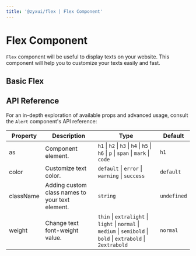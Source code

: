 ```yaml
---
title: '@zyxui/flex | Flex Component'
---
```




# Flex Component

`Flex` component will be useful to display texts on your website. This component will help you to customize your texts easily and fast.

## Basic Flex



## API Reference

For an in-depth exploration of available props and advanced usage, consult the `Alert` component's API reference:

| Property            | Description                               | Type        | Default     |
| --------------------|-------------------------------------------|-------------|-------------|
| as | Component element. | `h1` \| `h2` \| `h3` \| `h4` \| `h5` \| `h6` \| `p` \| `span` \| `mark` \| `code` | `h1` |
| color | Customize text color. | `default` \| `error` \| `warning` \| `success` | `default` |
| className | Adding custom class names to your text element. | `string` | `undefined` |
| weight | Change text font-weight value. | `thin` \| `extralight` \| `light` \| `normal` \| `medium` \| `semibold` \| `bold` \| `extrabold` \| `2extrabold` | `normal` |
